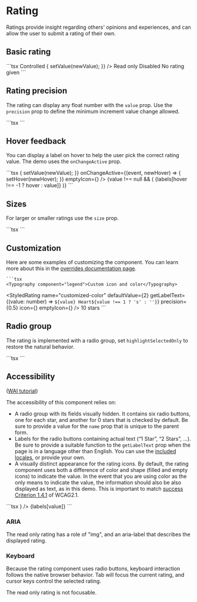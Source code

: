 
# Rating

<p className="description">
  Ratings provide insight regarding others' opinions and experiences, and can
  allow the user to submit a rating of their own.
</p>

## Basic rating

<BasicRating />
```tsx
<Typography component="legend">Controlled</Typography>
<Rating
  name="simple-controlled"
  value={value}
  onChange={(event, newValue) => {
    setValue(newValue);
  }}
/>
<Typography component="legend">Read only</Typography>
<Rating name="read-only" value={value} readOnly />
<Typography component="legend">Disabled</Typography>
<Rating name="disabled" value={value} disabled />
<Typography component="legend">No rating given</Typography>
<Rating name="no-value" value={null} />
```

## Rating precision

The rating can display any float number with the `value` prop.
Use the `precision` prop to define the minimum increment value change allowed.

<HalfRating />
```tsx
<Rating name="half-rating" defaultValue={2.5} precision={0.5} />
<Rating name="half-rating-read" defaultValue={2.5} precision={0.5} readOnly />
```

## Hover feedback

You can display a label on hover to help the user pick the correct rating value.
The demo uses the `onChangeActive` prop.

<HoverRating />
```tsx
<Rating
  name="hover-feedback"
  value={value}
  precision={0.5}
  onChange={(event, newValue) => {
    setValue(newValue);
  }}
  onChangeActive={(event, newHover) => {
    setHover(newHover);
  }}
  emptyIcon={<StarIcon style={{ opacity: 0.55 }} fontSize="inherit" />}
/>
{value !== null && (
  <Box sx={{ ml: 2 }}>{labels[hover !== -1 ? hover : value]}</Box>
)}
```

## Sizes

For larger or smaller ratings use the `size` prop.

<RatingSize />
```tsx
<Rating name="size-small" defaultValue={2} size="small" />
<Rating name="size-medium" defaultValue={2} />
<Rating name="size-large" defaultValue={2} size="large" />
```

## Customization

Here are some examples of customizing the component.
You can learn more about this in the [overrides documentation page](/customization/how-to-customize/).

<CustomizedRating />
    
    ```tsx
    <Typography component="legend">Custom icon and color</Typography>
<StyledRating
  name="customized-color"
  defaultValue={2}
  getLabelText={(value: number) => `${value} Heart${value !== 1 ? 's' : ''}`}
  precision={0.5}
  icon={<FavoriteIcon fontSize="inherit" />}
  emptyIcon={<FavoriteBorderIcon fontSize="inherit" />}
/>
<Typography component="legend">10 stars</Typography>
<Rating name="customized-10" defaultValue={2} max={10} />
    ```


## Radio group

The rating is implemented with a radio group, set `highlightSelectedOnly` to restore the natural behavior.

<RadioGroupRating />
```tsx
<Rating
  name="highlight-selected-only"
  defaultValue={2}
  IconContainerComponent={IconContainer}
  highlightSelectedOnly
/>
```

## Accessibility

([WAI tutorial](https://www.w3.org/WAI/tutorials/forms/custom-controls/#a-star-rating))

The accessibility of this component relies on:

- A radio group with its fields visually hidden.
  It contains six radio buttons, one for each star, and another for 0 stars that is checked by default. Be sure to provide a value for the `name` prop that is unique to the parent form.
- Labels for the radio buttons containing actual text (“1 Star”, “2 Stars”, …).
  Be sure to provide a suitable function to the `getLabelText` prop when the page is in a language other than English. You can use the [included locales](https://mui.com/guides/localization/), or provide your own.
- A visually distinct appearance for the rating icons.
  By default, the rating component uses both a difference of color and shape (filled and empty icons) to indicate the value. In the event that you are using color as the only means to indicate the value, the information should also be also displayed as text, as in this demo. This is important to match [success Criterion 1.4.1](https://www.w3.org/TR/WCAG21/#use-of-color) of WCAG2.1.

<TextRating />
```tsx
<Rating
  name="text-feedback"
  value={value}
  readOnly
  precision={0.5}
  emptyIcon={<StarIcon style={{ opacity: 0.55 }} fontSize="inherit" />}
/>
<Box sx={{ ml: 2 }}>{labels[value]}</Box>
```

### ARIA

The read only rating has a role of "img", and an aria-label that describes the displayed rating.

### Keyboard

Because the rating component uses radio buttons, keyboard interaction follows the native browser behavior. Tab will focus the current rating, and cursor keys control the selected rating.

The read only rating is not focusable.
